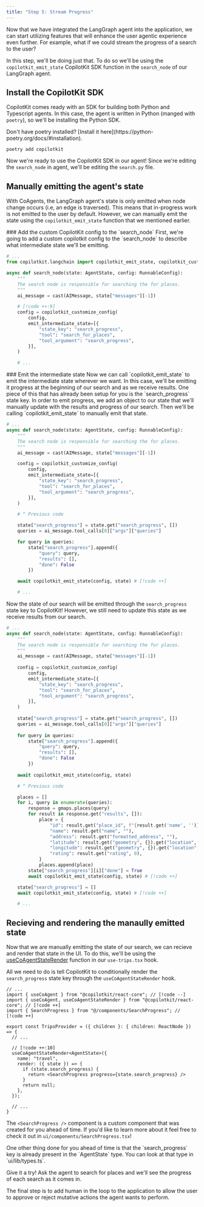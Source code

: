 ```yaml
---
title: "Step 5: Stream Progress"
---
```


Now that we have integrated the LangGraph agent into the application, we can start utilizing features that will enhance the
user agentic experience even further. For example, what if we could stream the progress of a search to the user?

In this step, we'll be doing just that. To do so we'll be using the `copilotkit_emit_state` CopilotKit SDK function in the
`search_node` of our LangGraph agent.

## Install the CopilotKit SDK

CopilotKit comes ready with an SDK for building both Python and Typescript agents. In this case, the agent is written in Python
(manged with `poetry`), so we'll be installing the Python SDK.

<Callout>
Don't have poetry installed? [Install it here](https://python-poetry.org/docs/#installation).
</Callout>

```shell title="agent/"
poetry add copilotkit
```

Now we're ready to use the CopilotKit SDK in our agent! Since we're editing the `search_node` in agent, we'll be
editing the `search.py` file.

## Manually emitting the agent's state

With CoAgents, the LangGraph agent's state is only emitted when node change occurs (i.e, an edge is traversed). This means
that in-progress work is not emitted to the user by default. However, we can manually emit the state using the `copilotkit_emit_state`
function that we mentioned earlier.

<Steps>
<Step>
### Add the custom CopilotKit config to the `search_node`
First, we're going to add a custom copilotkit config to the `search_node` to describe what intermediate state
we'll be emitting.

```python title="agent/travel/search.py" {3-5}
# ...
from copilotkit.langchain import copilotkit_emit_state, copilotkit_customize_config # [!code ++]

async def search_node(state: AgentState, config: RunnableConfig):
    """
    The search node is responsible for searching the for places.
    """
    ai_message = cast(AIMessage, state["messages"][-1])

    # [!code ++:9]
    config = copilotkit_customize_config(
        config,
        emit_intermediate_state=[{
            "state_key": "search_progress",
            "tool": "search_for_places",
            "tool_argument": "search_progress",
        }],
    )

    # ...
```
</Step>
<Step>
### Emit the intermediate state
Now we can call `copilotkit_emit_state` to emit the intermediate state wherever we want. In this case, we'll be emitting it
progress at the beginning of our search and as we receive results.

<Callout>
One piece of this that has already been setup for you is the `search_progress` state key. In order to emit progress, we add
an object to our state that we'll manually update with the results and progress of our search. Then we'll be calling `copilotkit_emit_state`
to manually emit that state.
</Callout>

```python title="agent/travel/search.py"
# ...
async def search_node(state: AgentState, config: RunnableConfig):
    """
    The search node is responsible for searching the for places.
    """
    ai_message = cast(AIMessage, state["messages"][-1])

    config = copilotkit_customize_config(
        config,
        emit_intermediate_state=[{
            "state_key": "search_progress",
            "tool": "search_for_places",
            "tool_argument": "search_progress",
        }],
    )

    # ^ Previous code

    state["search_progress"] = state.get("search_progress", [])
    queries = ai_message.tool_calls[0]["args"]["queries"]

    for query in queries:
        state["search_progress"].append({
            "query": query,
            "results": [],
            "done": False
        })

    await copilotkit_emit_state(config, state) # [!code ++]

    # ...
```

Now the state of our search will be emitted through the `search_progress` state key to CopilotKit! However, we still need to update this
state as we receive results from our search.

```python title="agent/travel/search.py"
# ...
async def search_node(state: AgentState, config: RunnableConfig):
    """
    The search node is responsible for searching the for places.
    """
    ai_message = cast(AIMessage, state["messages"][-1])
  
    config = copilotkit_customize_config(
        config,
        emit_intermediate_state=[{
            "state_key": "search_progress",
            "tool": "search_for_places",
            "tool_argument": "search_progress",
        }],
    )
  
    state["search_progress"] = state.get("search_progress", [])
    queries = ai_message.tool_calls[0]["args"]["queries"]
  
    for query in queries:
        state["search_progress"].append({
            "query": query,
            "results": [],
            "done": False
        })
  
    await copilotkit_emit_state(config, state) 

    # ^ Previous code

    places = []
    for i, query in enumerate(queries):
        response = gmaps.places(query)
        for result in response.get("results", []):
            place = {
                "id": result.get("place_id", f"{result.get('name', '')}-{i}"),
                "name": result.get("name", ""),
                "address": result.get("formatted_address", ""),
                "latitude": result.get("geometry", {}).get("location", {}).get("lat", 0),
                "longitude": result.get("geometry", {}).get("location", {}).get("lng", 0),
                "rating": result.get("rating", 0),
            }
            places.append(place)
        state["search_progress"][i]["done"] = True
        await copilotkit_emit_state(config, state) # [!code ++]

    state["search_progress"] = []
    await copilotkit_emit_state(config, state) # [!code ++]

    # ...

```
</Step>
</Steps>

## Recieving and rendering the manaully emitted state

Now that we are manually emitting the state of our search, we can recieve and render that state in the UI. To do this, 
we'll be using the [useCoAgentStateRender](/reference/hooks/useCoAgentStateRender) function in our `use-trips.tsx` hook.


All we need to do is tell CopilotKit to conditionally render the `search_progress` state key through the `useCoAgentStateRender` hook.

```tsx title="ui/lib/hooks/use-trips.tsx"
// ...
import { useCoAgent } from "@copilotkit/react-core"; // [!code --] 
import { useCoAgent, useCoAgentStateRender } from "@copilotkit/react-core"; // [!code ++]
import { SearchProgress } from "@/components/SearchProgress"; // [!code ++]

export const TripsProvider = ({ children }: { children: ReactNode }) => {
  // ...

  // [!code ++:10]
  useCoAgentStateRender<AgentState>({
    name: "travel",
    render: ({ state }) => {
      if (state.search_progress) {
        return <SearchProgress progress={state.search_progress} />
      }
      return null;
    },
  });

  // ...
}

```

The `<SearchProgress />` component is a custom component that was created for you ahead of time. If you'd like to
learn more about it feel free to check it out in `ui/components/SearchProgress.tsx`!

<Callout>
One other thing done for you ahead of time is that the `search_progress` key is already present in the `AgentState` type. You
can look at that type in `ui/lib/types.ts`.
</Callout>

Give it a try! Ask the agent to search for places and we'll see the progress of each search as it comes in. 

The final step is to add human in the loop to the application to allow the user to approve or reject mutative actions the 
agent wants to perform.